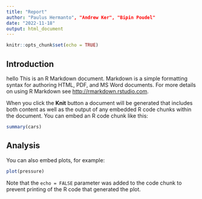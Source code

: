 ```yaml
---
title: "Report"
author: "Paulus Hermanto", "Andrew Ker", "Bipin Poudel"
date: "2022-11-18"
output: html_document
---
```


```r
knitr::opts_chunk$set(echo = TRUE)
```

## Introduction
 hello
This is an R Markdown document. Markdown is a simple formatting syntax for authoring HTML, PDF, and MS Word documents. For more details on using R Markdown see <http://rmarkdown.rstudio.com>.

When you click the **Knit** button a document will be generated that includes both content as well as the output of any embedded R code chunks within the document. You can embed an R code chunk like this:

```r
summary(cars)
```

## Analysis

You can also embed plots, for example:

```r
plot(pressure)
```

Note that the `echo = FALSE` parameter was added to the code chunk to prevent printing of the R code that generated the plot.

